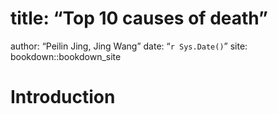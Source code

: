 # title: "Top 10 causes of death"
author: "Peilin Jing, Jing Wang"
date: "`r Sys.Date()`"
site: bookdown::bookdown_site

# Introduction

